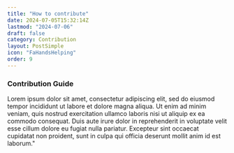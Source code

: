 ```yaml
---
title: "How to contribute"
date: 2024-07-05T15:32:14Z
lastmod: "2024-07-06"
draft: false
category: Contribution
layout: PostSimple
icon: "FaHandsHelping"
order: 9
---
```


### Contribution Guide

Lorem ipsum dolor sit amet, consectetur adipiscing elit, sed do eiusmod tempor incididunt ut labore et dolore magna aliqua. Ut enim ad minim veniam, quis nostrud exercitation ullamco laboris nisi ut aliquip ex ea commodo consequat. Duis aute irure dolor in reprehenderit in voluptate velit esse cillum dolore eu fugiat nulla pariatur. Excepteur sint occaecat cupidatat non proident, sunt in culpa qui officia deserunt mollit anim id est laborum."

